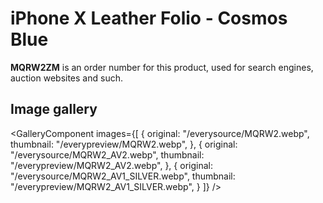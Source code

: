 
# iPhone X Leather Folio - Cosmos Blue

<Callout type='info' emoji='👉🏻'>**MQRW2ZM** is an order number for this product, used for search engines, auction websites and such.</Callout>

## Image gallery

<GalleryComponent
    images={[
      {
        original: "/everysource/MQRW2.webp",
        thumbnail: "/everypreview/MQRW2.webp",
      },
      {
        original: "/everysource/MQRW2_AV2.webp",
        thumbnail: "/everypreview/MQRW2_AV2.webp",
      },
      {
        original: "/everysource/MQRW2_AV1_SILVER.webp",
        thumbnail: "/everypreview/MQRW2_AV1_SILVER.webp",
      }
    ]}
  />
